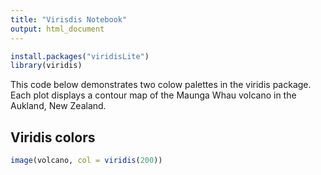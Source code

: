 ```yaml
---
title: "Virisdis Notebook"
output: html_document
---
```

 

```r
install.packages("viridisLite")
library(viridis)
```

This code below demonstrates two colow palettes in the viridis package.  Each plot displays a contour map of the Maunga Whau volcano in the Aukland, New Zealand.

## Viridis colors

```r
image(volcano, col = viridis(200))
```

